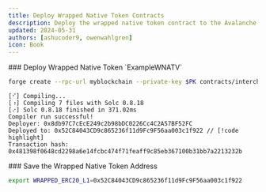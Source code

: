```yaml
---
title: Deploy Wrapped Native Token Contracts
description: Deploy the wrapped native token contract to the Avalanche L1 blockchain.
updated: 2024-05-31
authors: [ashucoder9, owenwahlgren]
icon: Book
---
```


<Steps>
<Step>
### Deploy Wrapped Native Token `ExampleWNATV`

```bash
forge create --rpc-url myblockchain --private-key $PK contracts/interchain-token-transfer/ExampleWNATV.sol:WNATV --broadcast
```
```
[⠊] Compiling...
[⠰] Compiling 7 files with Solc 0.8.18
[⠔] Solc 0.8.18 finished in 371.02ms
Compiler run successful!
Deployer: 0x8db97C7cEcE249c2b98bDC0226Cc4C2A57BF52FC
Deployed to: 0x52C84043CD9c865236f11d9Fc9F56aa003c1f922 // [!code highlight]
Transaction hash: 0x481398f0648cd2298a6e14fcbc474f71feaff9c85eb367100b31bb7a2213232b
```
</Step>
<Step>
### Save the Wrapped Native Token Address

```bash
export WRAPPED_ERC20_L1=0x52C84043CD9c865236f11d9Fc9F56aa003c1f922
```
</Step>
</Steps>